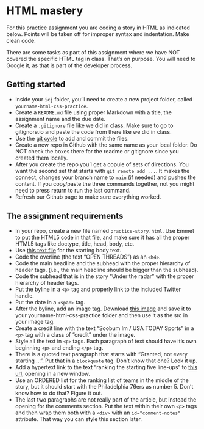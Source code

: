 # HTML mastery

For this practice assignment you are coding a story in HTML as indicated below. Points will be taken off for improper syntax and indentation. Make clean code.

There are some tasks as part of this assignment where we have NOT covered the specific HTML tag in class. That's on purpose. You will need to Google it, as that is part of the developer process.

## Getting started

- Inside your `icj` folder, you'll need to create a new project folder, called `yourname-html-css-practice`.
- Create a `README.md` file using proper Markdown with a title, the assignment name and the due date.
- Create a `.gitignore` file like we did in class. Make sure to go to gitignore.io and paste the code from there like we did in class. 
- Use the [git cycle](https://github.com/utdata/icj-class/blob/main/start_a_project.md) to add and commit the files.
- Create a new repo in Github with the same name as your local folder. Do NOT check the boxes there for the readme or gitignore since you created them locally.
- After you create the repo you'l get a copule of sets of directions. You want the second set that starts with `git remote add ...`. It makes the connect, changes your branch name to `main` (if needed) and pushes the content. If you copy/paste the three commands together, not you might need to press return to run the last command.
- Refresh our Github page to make sure everything worked.

## The assignment requirements

- In your repo, create a new file named `practice-story.html`. Use Emmet to put the HTML5 code in that file, and make sure it has all the proper HTML5 tags like doctype, title, head, body, etc.
- Use [this text file](html-practice-text.txt) for the starting body text.
- Code the overline (the text "OPEN THREADS") as an `<h4>`.
- Code the main headline and the subhead with the proper hierarchy of header tags. (i.e., the main headline should be bigger than the subhead).
- Code the subhead that is in the story "Under the radar" with the proper hierarchy of header tags. 
- Put the byline in a `<p>` tag and properly link to the included Twitter handle.
- Put the date in a `<span>` tag.
- After the byline, add an image tag. Download [this image](https://github.com/utdata/icj-class/blob/main/html/spurs.jpg) and save it to your yourname-html-css-practice folder and then use it as the src in your image tag.
- Create a credit line with the text "Soobum Im / USA TODAY Sports" in a `<p>` tag with a class of "credit" under the image.
- Style all the text in `<p>` tags. Each paragraph of text should have it's own beginning `<p>` and ending `</p>` tag.
- There is a quoted text paragraph that starts with "Granted, not every starting ...". Put that in a `blockquote` tag. Don't know that one? Look it up.
- Add a hypertext link to the text "ranking the starting five line-ups" to [this url](https://bleacherreport.com/articles/2789035-ranking-every-nba-teams-projected-starting-5-after-free-agency#slide7), opening in a new window.
- Use an ORDERED list for the ranking list of teams in the middle of the story, but it should start with the Philadelphia 76ers as number 5. Don't know how to do that? Figure it out.
- The last two paragraphs are not really part of the article, but instead the opening for the comments section. Put the text within their own `<p>` tags and then wrap them both with a `<div>` with an `id="comment-notes"` attribute. That way you can style this section later.

